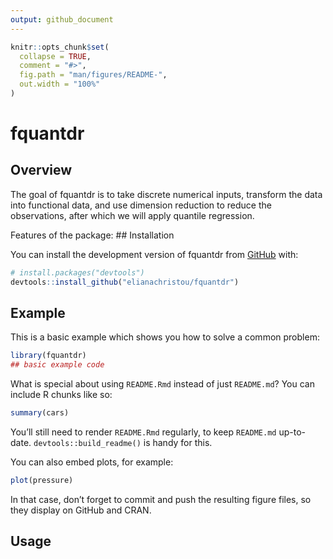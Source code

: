 ```yaml
---
output: github_document
---
```


<!-- README.md is generated from README.Rmd. Please edit that file -->

```r
knitr::opts_chunk$set(
  collapse = TRUE,
  comment = "#>",
  fig.path = "man/figures/README-",
  out.width = "100%"
)
```

# fquantdr

<!-- badges: start -->
<!-- badges: end -->

## Overview

The goal of fquantdr is to take discrete numerical inputs, transform the data into functional data, and use dimension reduction to reduce the observations, after which we will apply quantile regression.


Features of the package:
## Installation


You can install the development version of fquantdr from [GitHub](https://github.com/fquantdr) with:

``` r
# install.packages("devtools")
devtools::install_github("elianachristou/fquantdr")
```

## Example

This is a basic example which shows you how to solve a common problem:

```r
library(fquantdr)
## basic example code
```

What is special about using `README.Rmd` instead of just `README.md`? You can include R chunks like so:

```r
summary(cars)
```

You'll still need to render `README.Rmd` regularly, to keep `README.md` up-to-date. `devtools::build_readme()` is handy for this.

You can also embed plots, for example:

```r
plot(pressure)
```

In that case, don't forget to commit and push the resulting figure files, so they display on GitHub and CRAN.

## Usage



